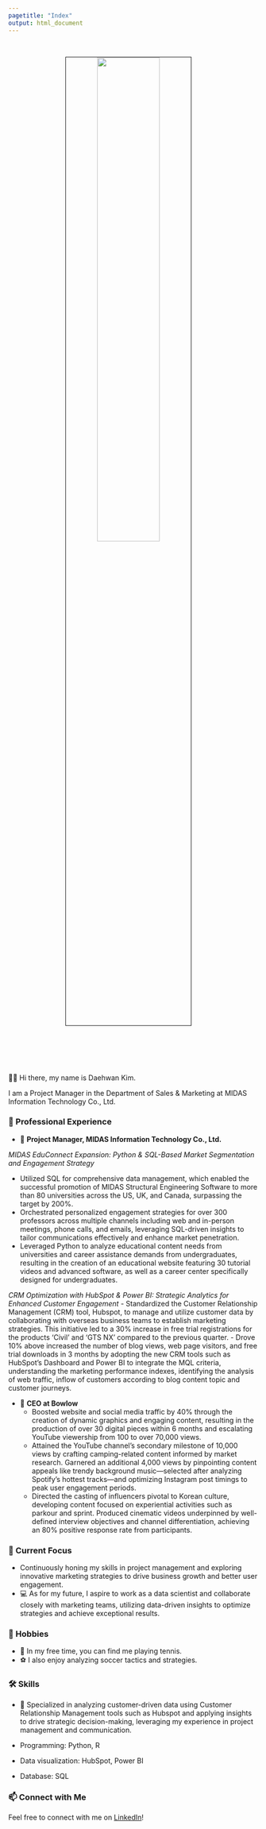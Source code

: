 ```yaml
---
pagetitle: "Index"
output: html_document
---
```


<link rel="stylesheet" href="styles.css" type="text/css">
<link rel="stylesheet" href="site_libs/academicons-1.9.1/css/academicons.min.css"/>

<br>

<p align="center">
<img src="images/profile_picture.jpg" style="width:50%; border:0.5px solid; margin-right: 20px" align="center">
</p>
<br>


<br><br><br>
👋🏽 Hi there, my name is Daehwan Kim. 

I am a Project Manager in the Department of Sales & Marketing at MIDAS Information Technology Co., Ltd. 

### 💼 Professional Experience

- 🚀 **Project Manager, MIDAS Information Technology Co., Ltd.**

 *MIDAS EduConnect Expansion: Python & SQL-Based Market Segmentation and Engagement Strategy*
 
   - Utilized SQL for comprehensive data management, which enabled the successful promotion of MIDAS Structural Engineering Software to more than 80 universities across the US, UK, and Canada, surpassing the target by 200%.
   - Orchestrated personalized engagement strategies for over 300 professors across multiple channels including web and in-person meetings, phone calls, and emails, leveraging SQL-driven insights to tailor communications effectively and enhance market penetration.
   - Leveraged Python to analyze educational content needs from universities and career assistance demands from undergraduates, resulting in the creation of an educational website featuring 30 tutorial videos and advanced software, as well as a career center specifically designed for undergraduates.

 *CRM Optimization with HubSpot & Power BI: Strategic Analytics for Enhanced Customer Engagement*
    - Standardized the Customer Relationship Management (CRM) tool, Hubspot, to manage and utilize customer data by collaborating with overseas business teams to establish marketing strategies. This initiative led to a 30% increase in free trial registrations for the products 'Civil' and 'GTS NX' compared to the previous quarter.
    - Drove 10% above increased the number of blog views, web page visitors, and free trial downloads in 3 months by adopting the new CRM tools such as HubSpot’s Dashboard and Power BI to integrate the MQL criteria, understanding the marketing performance indexes, identifying the analysis of web traffic, inflow of customers according to blog content topic and customer journeys.

- 🎥 **CEO at Bowlow**
  - Boosted website and social media traffic by 40% through the creation of dynamic graphics and engaging content, resulting in the production of over 30 digital pieces within 6 months and escalating YouTube viewership from 100 to over 70,000 views.
  - Attained the YouTube channel’s secondary milestone of 10,000 views by crafting camping-related content informed by market research. Garnered an additional 4,000 views by pinpointing content appeals like trendy background music—selected after analyzing Spotify’s hottest tracks—and optimizing Instagram post timings to peak user engagement periods.
  - Directed the casting of influencers pivotal to Korean culture, developing content focused on experiential activities such as parkour and sprint. Produced cinematic videos underpinned by well-defined interview objectives and channel differentiation, achieving an 80% positive response rate from participants.


### 🌱 Current Focus

- Continuously honing my skills in project management and exploring innovative marketing strategies to drive business growth and better user engagement.
- 💻 As for my future, I aspire to work as a data scientist and collaborate closely with marketing teams, utilizing data-driven insights to optimize strategies and achieve exceptional results.

### 👤 Hobbies

- 🎾 In my free time, you can find me playing tennis.
- ⚽ I also enjoy analyzing soccer tactics and strategies.

### 🛠️ Skills

- 💪 Specialized in analyzing customer-driven data using Customer Relationship Management tools such as Hubspot and applying insights to drive strategic decision-making, leveraging my experience in project management and communication.

+ Programming: Python, R
+ Data visualization: HubSpot, Power BI
+ Database: SQL

### 📫 Connect with Me

Feel free to connect with me on [LinkedIn](https://www.linkedin.com/in/daehwankim0/)!
